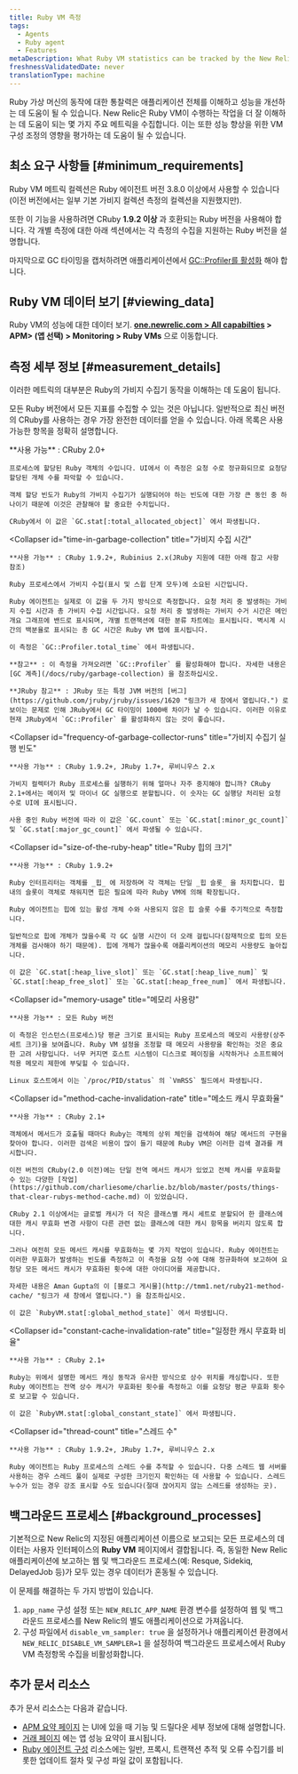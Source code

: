 ```yaml
---
title: Ruby VM 측정
tags:
  - Agents
  - Ruby agent
  - Features
metaDescription: What Ruby VM statistics can be tracked by the New Relic Ruby agent.
freshnessValidatedDate: never
translationType: machine
---
```


Ruby 가상 머신의 동작에 대한 통찰력은 애플리케이션 전체를 이해하고 성능을 개선하는 데 도움이 될 수 있습니다. New Relic은 Ruby VM이 수행하는 작업을 더 잘 이해하는 데 도움이 되는 몇 가지 주요 메트릭을 수집합니다. 이는 또한 성능 향상을 위한 VM 구성 조정의 영향을 평가하는 데 도움이 될 수 있습니다.

## 최소 요구 사항들 [#minimum_requirements]

Ruby VM 메트릭 컬렉션은 Ruby 에이전트 버전 3.8.0 이상에서 사용할 수 있습니다(이전 버전에서는 일부 기본 가비지 컬렉션 측정의 컬렉션을 지원했지만).

또한 이 기능을 사용하려면 CRuby **1.9.2 이상** 과 호환되는 Ruby 버전을 사용해야 합니다. 각 개별 측정에 대한 아래 섹션에서는 각 측정의 수집을 지원하는 Ruby 버전을 설명합니다.

마지막으로 GC 타이밍을 캡처하려면 애플리케이션에서 [GC::Profiler를 활성화](/docs/ruby/garbage-collection) 해야 합니다.

## Ruby VM 데이터 보기 [#viewing_data]

Ruby VM의 성능에 대한 데이터 보기. **[one.newrelic.com > All capabilties](https://one.newrelic.com/all-capabilities) > APM> (앱 선택) > Monitoring > Ruby VMs** 으로 이동합니다.

## 측정 세부 정보 [#measurement_details]

이러한 메트릭의 대부분은 Ruby의 가비지 수집기 동작을 이해하는 데 도움이 됩니다.

모든 Ruby 버전에서 모든 지표를 수집할 수 있는 것은 아닙니다. 일반적으로 최신 버전의 CRuby를 사용하는 경우 가장 완전한 데이터를 얻을 수 있습니다. 아래 목록은 사용 가능한 항목을 정확히 설명합니다.

<CollapserGroup>
  <Collapser
    id="object-allocations"
    title="개체 할당"
  >
    **사용 가능** : CRuby 2.0+

    프로세스에 할당된 Ruby 객체의 수입니다. UI에서 이 측정은 요청 수로 정규화되므로 요청당 할당된 개체 수를 파악할 수 있습니다.

    객체 할당 빈도가 Ruby의 가비지 수집기가 실행되어야 하는 빈도에 대한 가장 큰 동인 중 하나이기 때문에 이것은 관찰해야 할 중요한 수치입니다.

    CRuby에서 이 값은 `GC.stat[:total_allocated_object]` 에서 파생됩니다.
  </Collapser>

  <Collapser
    id="time-in-garbage-collection"
    title="가비지 수집 시간"
  >
    **사용 가능** : CRuby 1.9.2+, Rubinius 2.x(JRuby 지원에 대한 아래 참고 사항 참조)

    Ruby 프로세스에서 가비지 수집(표시 및 스윕 단계 모두)에 소요된 시간입니다.

    Ruby 에이전트는 실제로 이 값을 두 가지 방식으로 측정합니다. 요청 처리 중 발생하는 가비지 수집 시간과 총 가비지 수집 시간입니다. 요청 처리 중 발생하는 가비지 수거 시간은 메인 개요 그래프에 밴드로 표시되며, 개별 트랜잭션에 대한 분류 차트에는 표시됩니다. 벽시계 시간의 백분율로 표시되는 총 GC 시간은 Ruby VM 탭에 표시됩니다.

    이 측정은 `GC::Profiler.total_time` 에서 파생됩니다.

    **참고** : 이 측정을 가져오려면 `GC::Profiler` 를 활성화해야 합니다. 자세한 내용은 [GC 계측](/docs/ruby/garbage-collection) 을 참조하십시오.

    **JRuby 참고** : JRuby 또는 특정 JVM 버전의 [버그](https://github.com/jruby/jruby/issues/1620 "링크가 새 창에서 열립니다.") 로 보이는 문제로 인해 JRuby에서 GC 타이밍이 1000배 차이가 날 수 있습니다. 이러한 이유로 현재 JRuby에서 `GC::Profiler` 를 활성화하지 않는 것이 좋습니다.
  </Collapser>

  <Collapser
    id="frequency-of-garbage-collector-runs"
    title="가비지 수집기 실행 빈도"
  >
    **사용 가능** : CRuby 1.9.2+, JRuby 1.7+, 루비니우스 2.x

    가비지 컬렉터가 Ruby 프로세스를 실행하기 위해 얼마나 자주 중지해야 합니까? CRuby 2.1+에서는 메이저 및 마이너 GC 실행으로 분할됩니다. 이 숫자는 GC 실행당 처리된 요청 수로 UI에 표시됩니다.

    사용 중인 Ruby 버전에 따라 이 값은 `GC.count` 또는 `GC.stat[:minor_gc_count]` 및 `GC.stat[:major_gc_count]` 에서 파생될 수 있습니다.
  </Collapser>

  <Collapser
    id="size-of-the-ruby-heap"
    title="Ruby 힙의 크기"
  >
    **사용 가능** : CRuby 1.9.2+

    Ruby 인터프리터는 객체를 _힙_ 에 저장하며 각 객체는 단일 _힙 슬롯_ 을 차지합니다. 힙 내의 슬롯이 객체로 채워지면 힙은 필요에 따라 Ruby VM에 의해 확장됩니다.

    Ruby 에이전트는 힙에 있는 활성 개체 수와 사용되지 않은 힙 슬롯 수를 주기적으로 측정합니다.

    일반적으로 힙에 개체가 많을수록 각 GC 실행 시간이 더 오래 걸립니다(잠재적으로 힙의 모든 개체를 검사해야 하기 때문에). 힙에 개체가 많을수록 애플리케이션의 메모리 사용량도 높아집니다.

    이 값은 `GC.stat[:heap_live_slot]` 또는 `GC.stat[:heap_live_num]` 및 `GC.stat[:heap_free_slot]` 또는 `GC.stat[:heap_free_num]` 에서 파생됩니다.
  </Collapser>

  <Collapser
    id="memory-usage"
    title="메모리 사용량"
  >
    **사용 가능** : 모든 Ruby 버전

    이 측정은 인스턴스(프로세스)당 평균 크기로 표시되는 Ruby 프로세스의 메모리 사용량(상주 세트 크기)을 보여줍니다. Ruby VM 설정을 조정할 때 메모리 사용량을 확인하는 것은 중요한 고려 사항입니다. 너무 커지면 호스트 시스템이 디스크로 페이징을 시작하거나 소프트웨어 적용 메모리 제한에 부딪힐 수 있습니다.

    Linux 호스트에서 이는 `/proc/PID/status` 의 `VmRSS` 필드에서 파생됩니다.
  </Collapser>

  <Collapser
    id="method-cache-invalidation-rate"
    title="메소드 캐시 무효화율"
  >
    **사용 가능** : CRuby 2.1+

    객체에서 메서드가 호출될 때마다 Ruby는 객체의 상위 체인을 검색하여 해당 메서드의 구현을 찾아야 합니다. 이러한 검색은 비용이 많이 들기 때문에 Ruby VM은 이러한 검색 결과를 캐시합니다.

    이전 버전의 CRuby(2.0 이전)에는 단일 전역 메서드 캐시가 있었고 전체 캐시를 무효화할 수 있는 다양한 [작업](https://github.com/charliesome/charlie.bz/blob/master/posts/things-that-clear-rubys-method-cache.md) 이 있었습니다.

    CRuby 2.1 이상에서는 글로벌 캐시가 더 작은 클래스별 캐시 세트로 분할되어 한 클래스에 대한 캐시 무효화 변경 사항이 다른 관련 없는 클래스에 대한 캐시 항목을 버리지 않도록 합니다.

    그러나 여전히 모든 메서드 캐시를 무효화하는 몇 가지 작업이 있습니다. Ruby 에이전트는 이러한 무효화가 발생하는 빈도를 측정하고 이 측정을 요청 수에 대해 정규화하여 보고하여 요청당 모든 메서드 캐시가 무효화된 횟수에 대한 아이디어를 제공합니다.

    자세한 내용은 Aman Gupta의 이 [블로그 게시물](http://tmm1.net/ruby21-method-cache/ "링크가 새 창에서 열립니다.") 을 참조하십시오.

    이 값은 `RubyVM.stat[:global_method_state]` 에서 파생됩니다.
  </Collapser>

  <Collapser
    id="constant-cache-invalidation-rate"
    title="일정한 캐시 무효화 비율"
  >
    **사용 가능** : CRuby 2.1+

    Ruby는 위에서 설명한 메서드 캐싱 동작과 유사한 방식으로 상수 위치를 캐싱합니다. 또한 Ruby 에이전트는 전역 상수 캐시가 무효화된 횟수를 측정하고 이를 요청당 평균 무효화 횟수로 보고할 수 있습니다.

    이 값은 `RubyVM.stat[:global_constant_state]` 에서 파생됩니다.
  </Collapser>

  <Collapser
    id="thread-count"
    title="스레드 수"
  >
    **사용 가능** : CRuby 1.9.2+, JRuby 1.7+, 루비니우스 2.x

    Ruby 에이전트는 Ruby 프로세스의 스레드 수를 추적할 수 있습니다. 다중 스레드 웹 서버를 사용하는 경우 스레드 풀이 실제로 구성한 크기인지 확인하는 데 사용할 수 있습니다. 스레드 누수가 있는 경우 강조 표시할 수도 있습니다(절대 끊어지지 않는 스레드를 생성하는 곳).
  </Collapser>
</CollapserGroup>

## 백그라운드 프로세스 [#background_processes]

기본적으로 New Relic의 지정된 애플리케이션 이름으로 보고되는 모든 프로세스의 데이터는 사용자 인터페이스의 **Ruby VM** 페이지에서 결합됩니다. 즉, 동일한 New Relic 애플리케이션에 보고하는 웹 및 백그라운드 프로세스(예: Resque, Sidekiq, DelayedJob 등)가 모두 있는 경우 데이터가 혼동될 수 있습니다.

이 문제를 해결하는 두 가지 방법이 있습니다.

1. `app_name` 구성 설정 또는 `NEW_RELIC_APP_NAME` 환경 변수를 설정하여 웹 및 백그라운드 프로세스를 New Relic의 별도 애플리케이션으로 가져옵니다.
2. 구성 파일에서 `disable_vm_sampler: true` 을 설정하거나 애플리케이션 환경에서 `NEW_RELIC_DISABLE_VM_SAMPLER=1` 을 설정하여 백그라운드 프로세스에서 Ruby VM 측정항목 수집을 비활성화합니다.

## 추가 문서 리소스

추가 문서 리소스는 다음과 같습니다.

* [APM 요약 페이지](/docs/applications-menu/applications-overview) 는 UI에 있을 때 기능 및 드릴다운 세부 정보에 대해 설명합니다.
* [거래 페이지](/docs/apm/applications-menu/monitoring/transactions-page) 에는 앱 성능 요약이 표시됩니다.
* [Ruby 에이전트 구성](/docs/ruby/ruby-agent-configuration) 리소스에는 일반, 프록시, 트랜잭션 추적 및 오류 수집기를 비롯한 업데이트 절차 및 구성 파일 값이 포함됩니다.